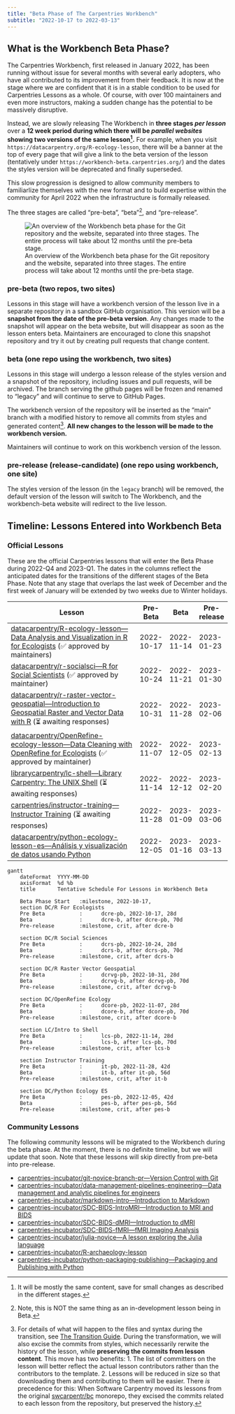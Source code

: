 ```yaml
---
title: "Beta Phase of The Carpentries Workbench"
subtitle: "2022-10-17 to 2022-03-13"
---
```


## What is the Workbench Beta Phase?

The Carpentries Workbench, first released in January 2022, has been running
without issue for several months with several early adopters, who have all
contributed to its improvement from their feedback. It is now at the stage
where we are confident that it is in a stable condition to be used for
Carpentries Lessons as a whole. Of course, with over 100 maintainers and even
more instructors, making a sudden change has the potential to be massively
disruptive.

Instead, we are slowly releasing The Workbench in **three stages _per lesson_**
over a **12 week period during which there will be _parallel websites_ showing
two versions of the same lesson[^parallel-nightmares].** For example, when you
visit `https://datacarpentry.org/R-ecology-lesson`, there will be a banner at
the top of every page that will give a link to the beta version of the lesson
(tentatively under `https://workbench-beta.carpentries.org/`) and the dates the
styles version will be deprecated and finally superseded. 

This slow progression is designed to allow community members to familiarlize
themselves with the new format and to build expertise within the community for
April 2022 when the infrastructure is formally released.

The three stages are called "pre-beta", "beta"[^beta], and "pre-release".

[^parallel-nightmares]: It will be mostly the same content, save for small
  changes as described in the different stages.
[^beta]: Note, this is NOT the same thing as an in-development lesson being in
  Beta.

![An overview of the Workbench beta phase for the Git repository and the
website, separated into three stages. The entire process will take about 12
months until the pre-beta stage.
](https://carpentries.org/images/blog/2022/05/workbench-beta-flow.png){
fig-alt="Diagram of three phases of the beta release. At the top is box
labelled 'current' that contains a GitHub logo, a cartoon of a lesson page.
Below is a box labelled 'Pre Beta' with the same contents as the box above plus
an additional GitHub logo in blue with a camera above it (to indicate a
snapshot) and a new cartoon of a lesson page with a padlock over it. There is a
clock indicating a timeframe of four weeks. The next box below is labelled
'Beta'. The GitHub logo has become blue and there is a lightning bolt and a
line connecting it to the previous logo, indicating that a transformation
happened. A smaller, grey GitHub logo is adjacent with a lock over it,
indicating that it is archived. The  old lesson page now has a lock and
information symbol above it. The new lesson page does not have any symbols
above it. The timreframe is 6 to 8 weeks. The final box is titled 'Release
Candidate' and has a single blue GitHub logo, a faded old lesson page, and a
new lesson page with a timeframe of 6 months"}

### **pre-beta** (two repos, two sites)

Lessons in this stage will have a workbench version of the lesson live in a
separate repository in a sandbox GitHub organisation. This version will be a
**snapshot from the date of the pre-beta version**. Any changes made to the
snapshot will appear on the beta website, but will disappear as soon as the
lesson enters beta. Maintainers are encouraged to clone this snapshot
repository and try it out by creating pull requests that change content. 

### **beta** (one repo using the workbench, two sites)

Lessons in this stage will undergo a lesson release of the styles version and a
snapshot of the repository, including issues and pull requests, will be archived. 
The branch serving the github pages will be frozen and renamed to "legacy" and
will continue to serve to GitHub Pages.

The workbench version of the repository will be inserted as the "main" branch
with a modified history to remove all commits from styles and generated
content[^modify]. **All new changes to the lesson will be made to the workbench
version.**

[^modify]: For details of what will happen to the files and syntax during the
  transition, see [The Transition Guide](transition-guide.html). During the 
  transformation, we will also excise the commits from styles, which necessarily
  rerwite the history of the lesson, while **preserving the commits from lesson
  content**. This move has two benefits: 
  1. The list of committers on the lesson will better reflect the actual lesson
  contributors rather than the contributors to the template.
  2. Lessons will be reduced in size so that downloading them and contributing to
  them will be easier. There _is_ precedence for this: When Software Carpentry
  moved its lessons from the original
  [swcarpentr/bc](https://github.com/swcarpentry/bc) monorepo, they excised the
  commits related to each lesson from the repository, but preserved the history.

Maintainers will continue to work on this workbench version of the lesson.

### **pre-release (release-candidate)** (one repo using workbench, one site)

The styles version of the lesson (in the `legacy` branch) will be removed,
the default version of the lesson will switch to The Workbench, and the 
workbench-beta website will redirect to the live lesson.

## Timeline: Lessons Entered into Workbench Beta

::::::::::::::::::::::::::::::::::::::::::::::::::::::::: {.column-screen-inset}
### Official Lessons

These are the official Carpentries lessons that will enter the Beta Phase during
2022-Q4 and 2023-Q1. The dates in the columns reflect the anticipated dates for
the transitions of the different stages of the Beta Phase. Note that any stage
that overlaps the last week of December and the first week of January will be
extended by two weeks due to Winter holidays. 


| Lesson                                                   | Pre-Beta   | Beta       | Pre-release |
| -------------------------------------------------------- | ---------- | ---------- | ----------- |
| [datacarpentry/R-ecology-lesson---Data Analysis and Visualization in R for Ecologists](https://github.com/datacarpentry/R-ecology-lesson/discussions/799) (✅ approved by maintainers)      | 2022-10-17 | 2022-11-14 | 2023-01-23  |
| [datacarpentry/r-socialsci---R for Social Scientists](https://github.com/datacarpentry/r-socialsci) (✅ approved by maintainer) | 2022-10-24 | 2022-11-21 | 2023-01-30  |
| [datacarpentry/r-raster-vector-geospatial---Introduction to Geospatial Raster and Vector Data with R](https://github.com/datacarpentry/r-raster-vector-geospatial/issues/369) (⏳ awaiting responses) | 2022-10-31 | 2022-11-28 | 2023-02-06  |
| [datacarpentry/OpenRefine-ecology-lesson---Data Cleaning with OpenRefine for Ecologists](https://github.com/datacarpentry/OpenRefine-ecology-lesson) (✅ approved by maintainer) | 2022-11-07 | 2022-12-05 | 2023-02-13  |
| [librarycarpentry/lc-shell---Library Carpentry: The UNIX Shell](https://github.com/librarycarpentry/lc-shell) (⏳ awaiting responses) | 2022-11-14 | 2022-12-12 | 2023-02-20  |
| [carpentries/instructor-training---Instructor Training](https://github.com/carpentries/instructor-training/issues/1396) (⏳ awaiting responses) | 2022-11-28 | 2023-01-09 | 2023-03-06  |
| [datacarpentry/python-ecology-lesson-es---Análisis y visualización de datos usando Python](https://github.com/datacarpentry/python-ecology-lesson-es) | 2022-12-05 | 2023-01-16 | 2023-03-13  |

```mermaid
gantt
    dateFormat  YYYY-MM-DD
    axisFormat  %d %b
    title       Tentative Schedule For Lessons in Workbench Beta

    Beta Phase Start   :milestone, 2022-10-17,
    section DC/R For Ecologists
    Pre Beta           :      dcre-pb, 2022-10-17, 28d
    Beta               :      dcre-b, after dcre-pb, 70d
    Pre-release        :milestone, crit, after dcre-b

    section DC/R Social Sciences
    Pre Beta           :      dcrs-pb, 2022-10-24, 28d
    Beta               :      dcrs-b, after dcrs-pb, 70d
    Pre-release        :milestone, crit, after dcrs-b

    section DC/R Raster Vector Geospatial
    Pre Beta           :      dcrvg-pb, 2022-10-31, 28d
    Beta               :      dcrvg-b, after dcrvg-pb, 70d
    Pre-release        :milestone, crit, after dcrvg-b

    section DC/OpenRefine Ecology
    Pre Beta           :      dcore-pb, 2022-11-07, 28d
    Beta               :      dcore-b, after dcore-pb, 70d
    Pre-release        :milestone, crit, after dcore-b

    section LC/Intro to Shell
    Pre Beta           :      lcs-pb, 2022-11-14, 28d
    Beta               :      lcs-b, after lcs-pb, 70d
    Pre-release        :milestone, crit, after lcs-b
    
    section Instructor Training
    Pre Beta           :      it-pb, 2022-11-28, 42d
    Beta               :      it-b, after it-pb, 56d
    Pre-release        :milestone, crit, after it-b
    
    section DC/Python Ecology ES
    Pre Beta           :      pes-pb, 2022-12-05, 42d
    Beta               :      pes-b, after pes-pb, 56d
    Pre-release        :milestone, crit, after pes-b
```


### Community Lessons

The following community lessons will be migrated to the Workbench during the
beta phase. At the moment, there is no definite timeline, but we will update
that soon. Note that these lessons will skip directly from pre-beta into 
pre-release. 

 - [carpentries-incubator/git-novice-branch-pr---Version Control with Git](https://github.com/carpentries-incubator/git-novice-branch-pr)
 - [carpentries-incubator/data-management-pipelines-engineering---Data management and analytic pipelines for engineers](https://github.com/carpentries-incubator/data-management-pipelines-engineering)
 - [carpentries-incubator/markdown-intro---Introduction to Markdown](https://github.com/carpentries-incubator/markdown-intro)
 - [carpentries-incubator/SDC-BIDS-IntroMRI---Introduction to MRI and BIDS](https://github.com/carpentries-incubator/SDC-BIDS-IntroMRI)
 - [carpentries-incubator/SDC-BIDS-dMRI---Introduction to dMRI](https://github.com/carpentries-incubator/SDC-BIDS-dMRI)
 - [carpentries-incubator/SDC-BIDS-fMRI---fMRI Imaging Analysis](https://github.com/carpentries-incubator/SDC-BIDS-fMRI)
 - [carpentries-incubator/julia-novice---A lesson exploring the Julia language](https://github.com/carpentries-incubator/julia-novice)
 - [carpentries-incubator/R-archaeology-lesson](https://github.com/carpentries-incubator/R-archaeology-lesson/issues/4#issuecomment-1138641684)
 - [carpentries-incubator/python-packaging-publishing---Packaging and Publishing with Python](https://github.com/carpentries-incubator/python-packaging-publishing)


::::::::::::::::::::::::::::::::::::::::::::::::::::::::::::
